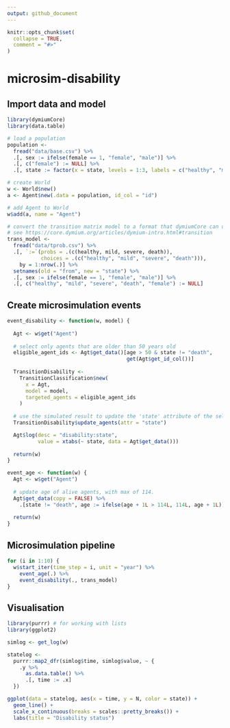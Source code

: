 ```yaml
---
output: github_document
---
```


<!-- README.md is generated from README.Rmd. Please edit that file -->

```r
knitr::opts_chunk$set(
  collapse = TRUE,
  comment = "#>"
)
```

# microsim-disability


## Import data and model

```r
library(dymiumCore)
library(data.table)

# load a population
population <- 
  fread("data/base.csv") %>%
  .[, sex := ifelse(female == 1, "female", "male")] %>%
  .[, c("female") := NULL] %>%
  .[, state := factor(x = state, levels = 1:3, labels = c("healthy", "mild", "severe"))]

# create World
w <- World$new()
a <- Agent$new(.data = population, id_col = "id")

# add Agent to World
w$add(a, name = "Agent")

# convert the transition matrix model to a format that dymiumCore can understand
# see https://core.dymium.org/articles/dymium-intro.html#transition
trans_model <-
  fread("data/tprob.csv") %>%
  .[, `:=`(probs = .(c(healthy, mild, severe, death)),
           choices = .(c("healthy", "mild", "severe", "death"))), 
    by = 1:nrow(.)] %>%
  setnames(old = "from", new = "state") %>%
  .[, sex := ifelse(female == 1, "female", "male")] %>%
  .[, c("healthy", "mild", "severe", "death", "female") := NULL]
```

## Create microsimulation events

```r
event_disability <- function(w, model) {
  
  Agt <- w$get("Agent")
  
  # select only agents that are older than 50 years old
  eligible_agent_ids <- Agt$get_data()[age > 50 & state != "death",
                                       get(Agt$get_id_col())]
  
  TransitionDisability <- 
    TransitionClassification$new(
      x = Agt, 
      model = model, 
      targeted_agents = eligible_agent_ids
    )
  
  # use the simulated result to update the 'state' attribute of the selected agents
  TransitionDisability$update_agents(attr = "state")

  Agt$log(desc = "disability:state",
          value = xtabs(~ state, data = Agt$get_data()))
  
  return(w)
}

event_age <- function(w) {
  Agt <- w$get("Agent")
  
  # update age of alive agents, with max of 114.
  Agt$get_data(copy = FALSE) %>%
    .[state != "death", age := ifelse(age + 1L > 114L, 114L, age + 1L)]
  
  return(w)
}
```


## Microsimulation pipeline

```r
for (i in 1:10) {
  w$start_iter(time_step = i, unit = "year") %>%
    event_age(.) %>%
    event_disability(., trans_model)
}
```

## Visualisation

```r
library(purrr) # for working with lists
library(ggplot2)

simlog <- get_log(w)

statelog <- 
  purrr::map2_dfr(simlog$time, simlog$value, ~ {
    .y %>% 
      as.data.table() %>%
      .[, time := .x]
  })

ggplot(data = statelog, aes(x = time, y = N, color = state)) +
  geom_line() +
  scale_x_continuous(breaks = scales::pretty_breaks()) +
  labs(title = "Disability status")
```


